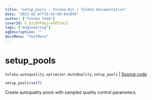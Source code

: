 ```yaml
---
title: "setup_pools — Toloka-Kit | Toloka documentation"
date: "2023-02-07T15:42:09.841894"
author: ["Toloka Team"]
coverId: F_bIcOYF9yjrxkPZrXc3
tags: ["engineering"]
ogDescription: ""
docsMenu: "tkitMenu"
---
```


# setup_pools
`toloka.autoquality.optimizer.AutoQuality.setup_pools` | [Source code](https://github.com/Toloka/toloka-kit/blob/v1.1.3/src/autoquality/optimizer.py#L274)

```python
setup_pools(self)
```

Create autoquality pools with sampled quality control parameters.